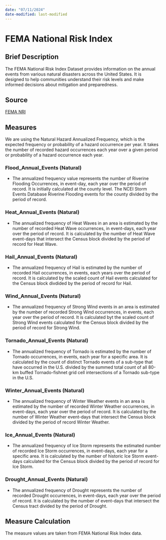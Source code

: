 ```yaml
---
date: "07/11/2024"
date-modified: last-modified
---
```


# FEMA National Risk Index {.unnumbered}

## Brief Description

The FEMA National Risk Index Dataset provides information on the annual events from various natural disasters across the United States. It is designed to help communities understand their risk levels and make informed decisions about mitigation and preparedness.

## Source

[FEMA NRI](https://hazards.fema.gov/nri/data-resources)

## Measures
We are using the Natural Hazard Annualized Frequency, which is the expected frequency or probability of a hazard occurrence per year. It takes the number of recorded hazard occurrences each year over a given period or probability of a hazard occurrence each year.

### Flood_Annual_Events (Natural)
- The annualized frequency value represents the number of Riverine Flooding Occurrences, in event-day, each year over the period of record. It is initially calculated at the county level. The NCEI Storm Events Database Riverine Flooding events for the county divided by the period of record.

### Heat_Annual_Events (Natural)
- The annualized frequency of Heat Waves in an area is estimated by the number of recorded Heat Wave occurrences, in event-days, each year over the period of record. It is calculated by the number of Heat Wave event-days that intersect the Census block divided by the period of record for Heat Wave.

### Hail_Annual_Events (Natural)
- The annualized frequency of Hail is estimated by the number of recorded Hail occurrences, in events, each years over the period of record. It is calculated by the scaled count of Hail events calculated for the Census block divdided by the period of record for Hail.

### Wind_Annual_Events (Natural)
- The annualized frequency of Strong Wind events in an area is estimated by the number of recorded Strong Wind occurrences, in events, each year over the period of record. It is calculated byt the scaled count of Strong Wind events calculated for the Census block divided by the period of record for Strong Wind.

### Tornado_Annual_Events (Natural)
- The annualized frequency of Tornado is estimated by the number of Tornado occurrences, in events, each year for a specific area. It is calculated by the count of distinct Tornado events of a sub-type that have occurred in the U.S. divided by the summed total count of all 80-km buffed Tornado-fishnet grid cell intersections of a Tornado sub-type in the U.S.

### Winter_Annual_Events (Natural)
- The annualized frequency of Winter Weather events in an area is estimated by the number of recorded Winter Weather occurrences, in event-days, each year over the period of record. It is calculated by the number of Winter Weather event-days that intersect the Census block divided by the period of record Winter Weather.

### Ice_Annual_Events (Natural)
- The annualized frequency of Ice Storm represents the estimated number of recorded Ice Storm occurrences, in event-days, each year for a specific area. It is calculated by the number of historic Ice Storm event-days calculated for the Census block divided by the period of record for Ice Storm.

### Drought_Annual_Events (Natural)
- The annualized frequency of Drought represents the number of recorded Drought occurrences, in event-days, each year over the period of record. It is calculated by the number of event-days that intersect the Census tract divided by the period of Drought.

## Measure Calculation
The measure values are taken from FEMA National Risk Index data.
